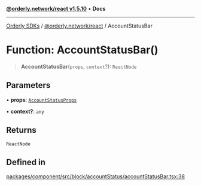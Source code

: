 [**@orderly.network/react v1.5.10**](/sdks/tech-doc/@orderly.network/react/README) • **Docs**

***

[Orderly SDKs](/sdks/tech-doc/packages) / [@orderly.network/react](/sdks/tech-doc/@orderly.network/react/README) / AccountStatusBar

# Function: AccountStatusBar()

> **AccountStatusBar**(`props`, `context`?): `ReactNode`

## Parameters

• **props**: [`AccountStatusProps`](/sdks/tech-doc/@orderly.network/react/interfaces/AccountStatusProps)

• **context?**: `any`

## Returns

`ReactNode`

## Defined in

[packages/component/src/block/accountStatus/accountStatusBar.tsx:38](https://github.com/OrderlyNetwork/js-sdk/blob/554ae704783e3b83c40bb234a899e8f02987d9b6/packages/component/src/block/accountStatus/accountStatusBar.tsx#L38)
